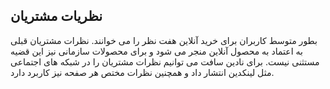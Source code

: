 ## نظریات مشتریان

بطور متوسط کاربران برای خرید آنلاین هفت نظر را می خوانند. نظرات مشتریان قبلی به اعتماد به محصول آنلاین منجر می شود و برای محصولات سازمانی نیز این قضیه مستثنی نیست. برای نادین سافت می توانیم نظرات مشتریان را در شبکه های اجتماعی مثل لینکدین انتشار داد و همچنین نظرات مختص هر صفحه نیز کاربرد دارد. 